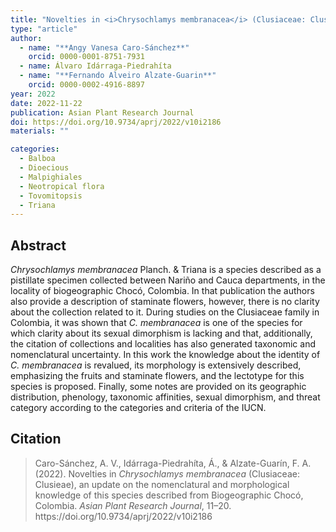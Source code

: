 ```yaml
---
title: "Novelties in <i>Chrysochlamys membranacea</i> (Clusiaceae: Clusieae), an update on the nomenclatural and morphological knowledge of this species described from Biogeographic Chocó, Colombia"
type: "article"
author:
  - name: "**Angy Vanesa Caro-Sánchez**"
    orcid: 0000-0001-8751-7931
  - name: Álvaro Idárraga-Piedrahíta
  - name: "**Fernando Alveiro Alzate-Guarin**"
    orcid: 0000-0002-4916-8897
year: 2022
date: 2022-11-22
publication: Asian Plant Research Journal
doi: https://doi.org/10.9734/aprj/2022/v10i2186
materials: ""

categories:
  - Balboa
  - Dioecious
  - Malpighiales
  - Neotropical flora
  - Tovomitopsis
  - Triana
---
```


## Abstract

*Chrysochlamys membranacea* Planch. & Triana is a species described as a pistillate specimen collected between Nariño and Cauca departments, in the locality of biogeographic Chocó, Colombia. In that publication the authors also provide a description of staminate flowers, however, there is no clarity about the collection related to it. During studies on the Clusiaceae family in Colombia, it was shown that *C. membranacea* is one of the species for which clarity about its sexual dimorphism is lacking and that, additionally, the citation of collections and localities has also generated taxonomic and nomenclatural uncertainty. In this work the knowledge about the identity of *C. membranacea* is revalued, its morphology is extensively described, emphasizing the fruits and staminate flowers, and the lectotype for this species is proposed. Finally, some notes are provided on its geographic distribution, phenology, taxonomic affinities, sexual dimorphism, and threat category according to the categories and criteria of the IUCN.

## Citation

> Caro-Sánchez, A. V., Idárraga-Piedrahíta, Á., & Alzate-Guarín, F. A. (2022). Novelties in *Chrysochlamys membranacea* (Clusiaceae: Clusieae), an update on the nomenclatural and morphological knowledge of this species described from Biogeographic Chocó, Colombia. *Asian Plant Research Journal*, 11–20. https://doi.org/10.9734/aprj/2022/v10i2186